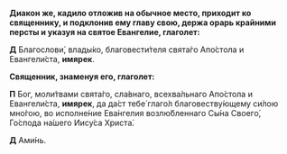 **Диакон же, кадило отложив на обычное место, приходит ко священнику, и подклонив ему главу свою, держа орарь крайними персты и указуя на святое Евангелие, глаголет:**

**Д** Благослови́, влады́ко, благовести́теля свята́го Апо́стола и Евангели́ста, **имярек**.

**Священник, знаменуя его, глаголет:**

**П** Бог, моли́твами свята́го, сла́внаго, всехва́льнаго Апо́стола и Евангели́ста, **имярек**, да да́ст тебе́ глаго́л благовеству́ющему си́лою мно́гою, во исполне́ние Ева́нгелия возлю́бленнаго Сы́на Своего́, Го́спода на́шего Иису́са Христа́.

**Д** Ами́нь.
